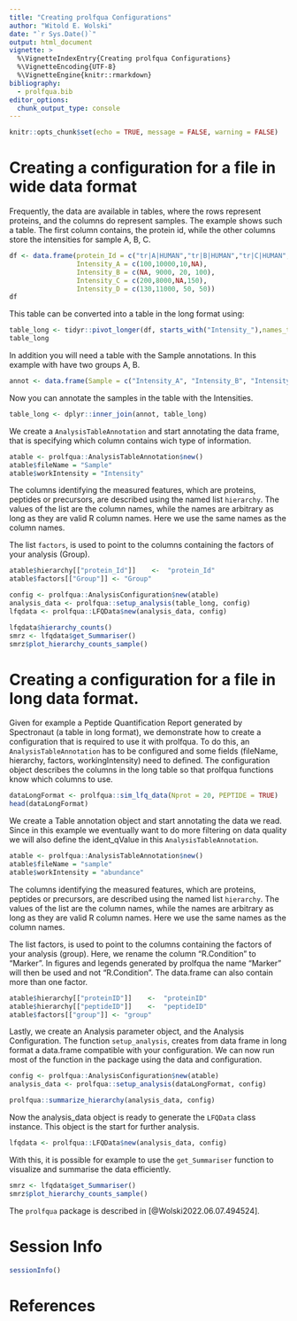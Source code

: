 ```yaml
---
title: "Creating prolfqua Configurations"
author: "Witold E. Wolski"
date: "`r Sys.Date()`"
output: html_document
vignette: >
  %\VignetteIndexEntry{Creating prolfqua Configurations} 
  %\VignetteEncoding{UTF-8}
  %\VignetteEngine{knitr::rmarkdown}
bibliography:
  - prolfqua.bib
editor_options: 
  chunk_output_type: console
---
```


```r
knitr::opts_chunk$set(echo = TRUE, message = FALSE, warning = FALSE)
```


# Creating a configuration for a file in wide data format


Frequently, the data are available in tables, where the rows represent proteins, and the columns do represent samples.
The example shows such a table. The first column contains, the protein id, while the other columns store the intensities for sample A, B, C.


```r
df <- data.frame(protein_Id = c("tr|A|HUMAN","tr|B|HUMAN","tr|C|HUMAN","tr|D|HUMAN"),
                 Intensity_A = c(100,10000,10,NA),
                 Intensity_B = c(NA, 9000, 20, 100),
                 Intensity_C = c(200,8000,NA,150),
                 Intensity_D = c(130,11000, 50, 50))
df


```


This table can be converted into a table in the long format using:

```r
table_long <- tidyr::pivot_longer(df, starts_with("Intensity_"),names_to = "Sample", values_to = "Intensity")
table_long
```

In addition you will need a table with the Sample annotations. In this example with have two groups A, B.

```r
annot <- data.frame(Sample = c("Intensity_A", "Intensity_B", "Intensity_C", "Intensity_D"), Group = c("A","A","B","C"))
```

Now you can annotate the samples in the table with the Intensities.

```r
table_long <- dplyr::inner_join(annot, table_long)
```

We create a `AnalysisTableAnnotation` and start annotating the data frame, that is specifying which column contains wich type of information.

```r
atable <- prolfqua::AnalysisTableAnnotation$new()
atable$fileName = "Sample"
atable$workIntensity = "Intensity"

```

The columns identifying the measured features, which are proteins, peptides or precursors, are described using the named list `hierarchy`. The values of the list are the column names, while the names are arbitrary as long as they are valid R column names. Here we use the same names as the column names. 

The list `factors`, is used to point to the columns containing the factors of your analysis (Group).


```r
atable$hierarchy[["protein_Id"]]    <-  "protein_Id"
atable$factors[["Group"]] <- "Group"

```


```r
config <- prolfqua::AnalysisConfiguration$new(atable)
analysis_data <- prolfqua::setup_analysis(table_long, config)
lfqdata <- prolfqua::LFQData$new(analysis_data, config)
```


```r
lfqdata$hierarchy_counts()
smrz <- lfqdata$get_Summariser()
smrz$plot_hierarchy_counts_sample()
```



# Creating a configuration for a file in long data format.

Given for example a Peptide Quantification Report generated by Spectronaut (a table in long format), we demonstrate how to create a configuration that is required to use it with prolfqua. To do this, an `AnalysisTableAnnotation` has to be configured and some fields (fileName, hierarchy, factors, workingIntensity) need to defined.
The configuration object describes the columns in the long table so that prolfqua functions know which columns to use.

```r
dataLongFormat <- prolfqua::sim_lfq_data(Nprot = 20, PEPTIDE = TRUE)
head(dataLongFormat)
```

We create a Table annotation object and start annotating the data we read. Since in this example we eventually want to do more filtering on data quality we will also define the ident_qValue in this `AnalysisTableAnnotation`.

```r
atable <- prolfqua::AnalysisTableAnnotation$new()
atable$fileName = "sample"
atable$workIntensity = "abundance"

```

The columns identifying the measured features, which are proteins, peptides or precursors, are described using the named list `hierarchy`. The values of the list are the column names, while the names are arbitrary as long as they are valid R column names. Here we use the same names as the column names. 

The list factors, is used to point to the columns containing the factors of your analysis (group).
Here, we rename the column "R.Condition" to "Marker". In figures and legends generated by prolfqua the name "Marker" will then be used and not "R.Condition". The data.frame can also contain more than one factor. 


```r
atable$hierarchy[["proteinID"]]    <-  "proteinID"
atable$hierarchy[["peptideID"]]    <-  "peptideID"
atable$factors[["group"]] <- "group"
```


Lastly, we create an Analysis parameter object, and the Analysis Configuration. The function `setup_analysis`, creates from data frame in long format a data.frame compatible with your configuration. We can now run most of the function in the package using the data and configuration.

```r
config <- prolfqua::AnalysisConfiguration$new(atable)
analysis_data <- prolfqua::setup_analysis(dataLongFormat, config)

prolfqua::summarize_hierarchy(analysis_data, config)

```

Now the analysis_data object is ready to generate the `LFQData` class instance. This object is the start for further analysis.

```r
lfqdata <- prolfqua::LFQData$new(analysis_data, config)
```

With this, it is possible for example to use the `get_Summariser` function to visualize and summarise the data efficiently.

```r
smrz <- lfqdata$get_Summariser()
smrz$plot_hierarchy_counts_sample()
```

The `prolfqua` package is described in [@Wolski2022.06.07.494524].

# Session Info

```r
sessionInfo()
```

# References


